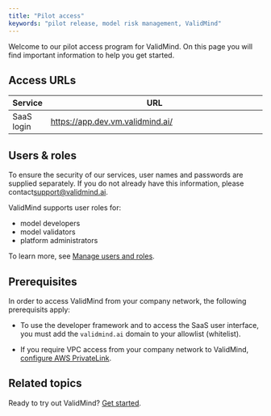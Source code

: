 ```yaml
---
title: "Pilot access"
keywords: "pilot release, model risk management, ValidMind"
---
```


Welcome to our pilot access program for ValidMind. On this page you will find important information to help you get started.

## Access URLs

| Service    | URL                                                                  |
|------------|----------------------------------------------------------------------|
| SaaS login | [https://app.dev.vm.validmind.ai/](https://app.dev.vm.validmind.ai/) |

## Users & roles

To ensure the security of our services, user names and passwords are supplied separately. If you do not already have this information, please contact[support@validmind.ai](support@validmind.ai).

ValidMind supports user roles for: 

- model developers
- model validators
- platform administrators

To learn more, see [Manage users and roles](manageusersandroles.qmd).


## Prerequisites

In order to access ValidMind from your company network, the following prerequisits apply:

<!--- TO CHECK If this is correct --->

- To use the developer framework and to access the SaaS user interface, you must add the `validmind.ai` domain to your allowlist (whitelist).

- If you require VPC access from your company network to ValidMind, [configure AWS PrivateLink](configure-aws-privatelink.qmd).

## Related topics 

Ready to try out ValidMind? [Get started](getstarted.qmd).